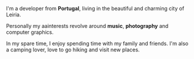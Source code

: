 I'm a developer from <b className="text-primary lined-link">Portugal</b>, living in the beautiful and charming city of Leiria.

Personally my aainterests revolve around <b className="text-primary lined-link">music</b>, <b className="text-primary lined-link">photography</b> and computer graphics.

In my spare time, I enjoy spending time with my family and friends. I'm also a camping lover, love to go hiking and visit new places.
